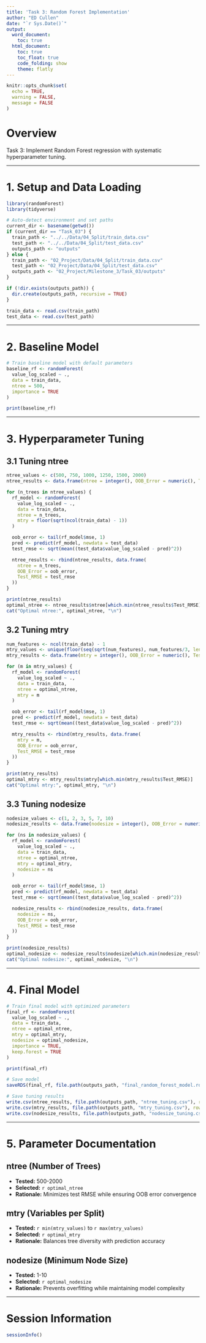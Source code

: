 ```yaml
---
title: 'Task 3: Random Forest Implementation'
author: "ED Cullen"
date: "`r Sys.Date()`"
output:
  word_document:
    toc: true
  html_document:
    toc: true
    toc_float: true
    code_folding: show
    theme: flatly
---
```


```r
knitr::opts_chunk$set(
  echo = TRUE,
  warning = FALSE,
  message = FALSE
)
```

# Overview

Task 3: Implement Random Forest regression with systematic hyperparameter tuning.

---

# 1. Setup and Data Loading

```r
library(randomForest)
library(tidyverse)
```

```r
# Auto-detect environment and set paths
current_dir <- basename(getwd())
if (current_dir == "Task_03") {
  train_path <- "../../Data/04_Split/train_data.csv"
  test_path <- "../../Data/04_Split/test_data.csv"
  outputs_path <- "outputs"
} else {
  train_path <- "02_Project/Data/04_Split/train_data.csv"
  test_path <- "02_Project/Data/04_Split/test_data.csv"
  outputs_path <- "02_Project/Milestone_3/Task_03/outputs"
}

if (!dir.exists(outputs_path)) {
  dir.create(outputs_path, recursive = TRUE)
}
```

```r
train_data <- read.csv(train_path)
test_data <- read.csv(test_path)
```

---

# 2. Baseline Model

```r
# Train baseline model with default parameters
baseline_rf <- randomForest(
  value_log_scaled ~ .,
  data = train_data,
  ntree = 500,
  importance = TRUE
)

print(baseline_rf)
```

---

# 3. Hyperparameter Tuning

## 3.1 Tuning ntree

```r
ntree_values <- c(500, 750, 1000, 1250, 1500, 2000)
ntree_results <- data.frame(ntree = integer(), OOB_Error = numeric(), Test_RMSE = numeric())

for (n_trees in ntree_values) {
  rf_model <- randomForest(
    value_log_scaled ~ .,
    data = train_data,
    ntree = n_trees,
    mtry = floor(sqrt(ncol(train_data) - 1))
  )

  oob_error <- tail(rf_model$mse, 1)
  pred <- predict(rf_model, newdata = test_data)
  test_rmse <- sqrt(mean((test_data$value_log_scaled - pred)^2))

  ntree_results <- rbind(ntree_results, data.frame(
    ntree = n_trees,
    OOB_Error = oob_error,
    Test_RMSE = test_rmse
  ))
}

print(ntree_results)
optimal_ntree <- ntree_results$ntree[which.min(ntree_results$Test_RMSE)]
cat("Optimal ntree:", optimal_ntree, "\n")
```

## 3.2 Tuning mtry

```r
num_features <- ncol(train_data) - 1
mtry_values <- unique(floor(seq(sqrt(num_features), num_features/3, length.out = 6)))
mtry_results <- data.frame(mtry = integer(), OOB_Error = numeric(), Test_RMSE = numeric())

for (m in mtry_values) {
  rf_model <- randomForest(
    value_log_scaled ~ .,
    data = train_data,
    ntree = optimal_ntree,
    mtry = m
  )

  oob_error <- tail(rf_model$mse, 1)
  pred <- predict(rf_model, newdata = test_data)
  test_rmse <- sqrt(mean((test_data$value_log_scaled - pred)^2))

  mtry_results <- rbind(mtry_results, data.frame(
    mtry = m,
    OOB_Error = oob_error,
    Test_RMSE = test_rmse
  ))
}

print(mtry_results)
optimal_mtry <- mtry_results$mtry[which.min(mtry_results$Test_RMSE)]
cat("Optimal mtry:", optimal_mtry, "\n")
```

## 3.3 Tuning nodesize

```r
nodesize_values <- c(1, 2, 3, 5, 7, 10)
nodesize_results <- data.frame(nodesize = integer(), OOB_Error = numeric(), Test_RMSE = numeric())

for (ns in nodesize_values) {
  rf_model <- randomForest(
    value_log_scaled ~ .,
    data = train_data,
    ntree = optimal_ntree,
    mtry = optimal_mtry,
    nodesize = ns
  )

  oob_error <- tail(rf_model$mse, 1)
  pred <- predict(rf_model, newdata = test_data)
  test_rmse <- sqrt(mean((test_data$value_log_scaled - pred)^2))

  nodesize_results <- rbind(nodesize_results, data.frame(
    nodesize = ns,
    OOB_Error = oob_error,
    Test_RMSE = test_rmse
  ))
}

print(nodesize_results)
optimal_nodesize <- nodesize_results$nodesize[which.min(nodesize_results$Test_RMSE)]
cat("Optimal nodesize:", optimal_nodesize, "\n")
```

---

# 4. Final Model

```r
# Train final model with optimized parameters
final_rf <- randomForest(
  value_log_scaled ~ .,
  data = train_data,
  ntree = optimal_ntree,
  mtry = optimal_mtry,
  nodesize = optimal_nodesize,
  importance = TRUE,
  keep.forest = TRUE
)

print(final_rf)

# Save model
saveRDS(final_rf, file.path(outputs_path, "final_random_forest_model.rds"))

# Save tuning results
write.csv(ntree_results, file.path(outputs_path, "ntree_tuning.csv"), row.names = FALSE)
write.csv(mtry_results, file.path(outputs_path, "mtry_tuning.csv"), row.names = FALSE)
write.csv(nodesize_results, file.path(outputs_path, "nodesize_tuning.csv"), row.names = FALSE)
```

---

# 5. Parameter Documentation

## ntree (Number of Trees)
- **Tested:** 500-2000
- **Selected:** `r optimal_ntree`
- **Rationale:** Minimizes test RMSE while ensuring OOB error convergence

## mtry (Variables per Split)
- **Tested:** `r min(mtry_values)` to `r max(mtry_values)`
- **Selected:** `r optimal_mtry`
- **Rationale:** Balances tree diversity with prediction accuracy

## nodesize (Minimum Node Size)
- **Tested:** 1-10
- **Selected:** `r optimal_nodesize`
- **Rationale:** Prevents overfitting while maintaining model complexity

---

# Session Information

```r
sessionInfo()
```
